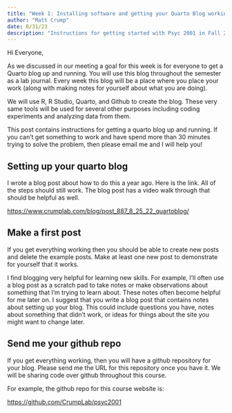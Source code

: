 ```yaml
---
title: "Week 1: Installing software and getting your Quarto Blog working"
author: "Matt Crump"
date: 8/31/23
description: "Instructions for getting started with Psyc 2001 in Fall 2023"
---
```


Hi Everyone, 

As we discussed in our meeting a goal for this week is for everyone to get a Quarto blog up and running. You will use this blog throughout the semester as a lab journal. Every week this blog will be a place where you place your work (along with making notes for yourself about what you are doing).

We will use R, R Studio, Quarto, and Github to create the blog. These very same tools will be used for several other purposes including coding experiments and analyzing data from them. 

This post contains instructions for getting a quarto blog up and running. If you can't get something to work and have spend more than 30 minutes trying to solve the problem, then please email me and I will help you!

## Setting up your quarto blog

I wrote a blog post about how to do this a year ago. Here is the link. All of the steps should still work. The blog post has a video walk through that should be helpful as well. 

<https://www.crumplab.com/blog/post_887_8_25_22_quartoblog/>

## Make a first post

If you get everything working then you should be able to create new posts and delete the example posts. Make at least one new post to demonstrate for yourself that it works. 

I find blogging very helpful for learning new skills. For example, I'll often use a blog post as a scratch pad to take notes or make observations about something that I'm trying to learn about. These notes often become helpful for me later on. I suggest that you write a blog post that contains notes about setting up your blog. This could include questions you have, notes about something that didn't work, or ideas for things about the site you might want to change later.

## Send me your github repo

If you get everything working, then you will have a github repository for your blog. Please send me the URL for this repository once you have it. We will be sharing code over github throughout this course. 

For example, the github repo for this course website is:

<https://github.com/CrumpLab/psyc2001>



